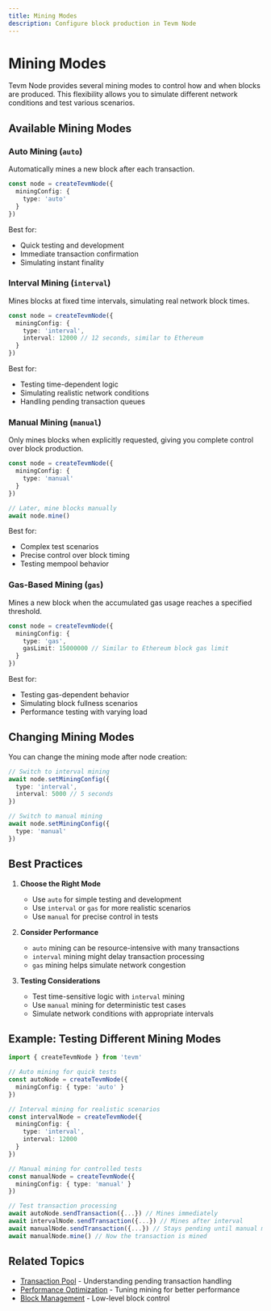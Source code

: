 ```yaml
---
title: Mining Modes
description: Configure block production in Tevm Node
---
```


# Mining Modes

Tevm Node provides several mining modes to control how and when blocks are produced. This flexibility allows you to simulate different network conditions and test various scenarios.

## Available Mining Modes

### Auto Mining (`auto`)

Automatically mines a new block after each transaction.

```typescript
const node = createTevmNode({
  miningConfig: {
    type: 'auto'
  }
})
```

Best for:
- Quick testing and development
- Immediate transaction confirmation
- Simulating instant finality

### Interval Mining (`interval`)

Mines blocks at fixed time intervals, simulating real network block times.

```typescript
const node = createTevmNode({
  miningConfig: {
    type: 'interval',
    interval: 12000 // 12 seconds, similar to Ethereum
  }
})
```

Best for:
- Testing time-dependent logic
- Simulating realistic network conditions
- Handling pending transaction queues

### Manual Mining (`manual`)

Only mines blocks when explicitly requested, giving you complete control over block production.

```typescript
const node = createTevmNode({
  miningConfig: {
    type: 'manual'
  }
})

// Later, mine blocks manually
await node.mine()
```

Best for:
- Complex test scenarios
- Precise control over block timing
- Testing mempool behavior

### Gas-Based Mining (`gas`)

Mines a new block when the accumulated gas usage reaches a specified threshold.

```typescript
const node = createTevmNode({
  miningConfig: {
    type: 'gas',
    gasLimit: 15000000 // Similar to Ethereum block gas limit
  }
})
```

Best for:
- Testing gas-dependent behavior
- Simulating block fullness scenarios
- Performance testing with varying load

## Changing Mining Modes

You can change the mining mode after node creation:

```typescript
// Switch to interval mining
await node.setMiningConfig({
  type: 'interval',
  interval: 5000 // 5 seconds
})

// Switch to manual mining
await node.setMiningConfig({
  type: 'manual'
})
```

## Best Practices

1. **Choose the Right Mode**
   - Use `auto` for simple testing and development
   - Use `interval` or `gas` for more realistic scenarios
   - Use `manual` for precise control in tests

2. **Consider Performance**
   - `auto` mining can be resource-intensive with many transactions
   - `interval` mining might delay transaction processing
   - `gas` mining helps simulate network congestion

3. **Testing Considerations**
   - Test time-sensitive logic with `interval` mining
   - Use `manual` mining for deterministic test cases
   - Simulate network conditions with appropriate intervals

## Example: Testing Different Mining Modes

```typescript
import { createTevmNode } from 'tevm'

// Auto mining for quick tests
const autoNode = createTevmNode({
  miningConfig: { type: 'auto' }
})

// Interval mining for realistic scenarios
const intervalNode = createTevmNode({
  miningConfig: {
    type: 'interval',
    interval: 12000
  }
})

// Manual mining for controlled tests
const manualNode = createTevmNode({
  miningConfig: { type: 'manual' }
})

// Test transaction processing
await autoNode.sendTransaction({...}) // Mines immediately
await intervalNode.sendTransaction({...}) // Mines after interval
await manualNode.sendTransaction({...}) // Stays pending until manual mine
await manualNode.mine() // Now the transaction is mined
```

## Related Topics

- [Transaction Pool](../advanced/txpool) - Understanding pending transaction handling
- [Performance Optimization](../advanced/performance-profiler) - Tuning mining for better performance
- [Block Management](../api/methods#block-methods) - Low-level block control